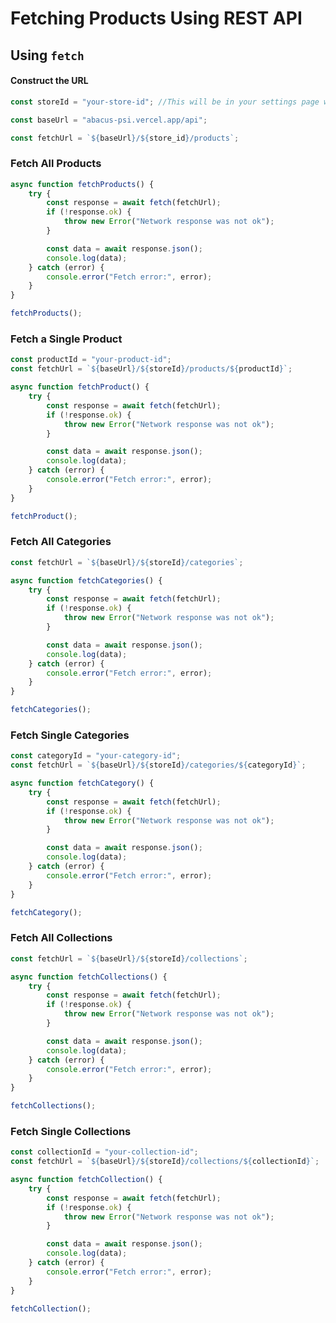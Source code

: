 # Fetching Products Using REST API

## Using `fetch`

#### Construct the URL

```js copy
const storeId = "your-store-id"; //This will be in your settings page when you logged in to the dashboard

const baseUrl = "abacus-psi.vercel.app/api";

const fetchUrl = `${baseUrl}/${store_id}/products`;
```

### Fetch All Products

```js copy
async function fetchProducts() {
	try {
		const response = await fetch(fetchUrl);
		if (!response.ok) {
			throw new Error("Network response was not ok");
		}

		const data = await response.json();
		console.log(data);
	} catch (error) {
		console.error("Fetch error:", error);
	}
}

fetchProducts();
```

### Fetch a Single Product

```js copy
const productId = "your-product-id";
const fetchUrl = `${baseUrl}/${storeId}/products/${productId}`;

async function fetchProduct() {
	try {
		const response = await fetch(fetchUrl);
		if (!response.ok) {
			throw new Error("Network response was not ok");
		}

		const data = await response.json();
		console.log(data);
	} catch (error) {
		console.error("Fetch error:", error);
	}
}

fetchProduct();
```

### Fetch All Categories

```js copy
const fetchUrl = `${baseUrl}/${storeId}/categories`;

async function fetchCategories() {
	try {
		const response = await fetch(fetchUrl);
		if (!response.ok) {
			throw new Error("Network response was not ok");
		}

		const data = await response.json();
		console.log(data);
	} catch (error) {
		console.error("Fetch error:", error);
	}
}

fetchCategories();
```

### Fetch Single Categories

```js copy
const categoryId = "your-category-id";
const fetchUrl = `${baseUrl}/${storeId}/categories/${categoryId}`;

async function fetchCategory() {
	try {
		const response = await fetch(fetchUrl);
		if (!response.ok) {
			throw new Error("Network response was not ok");
		}

		const data = await response.json();
		console.log(data);
	} catch (error) {
		console.error("Fetch error:", error);
	}
}

fetchCategory();
```

### Fetch All Collections

```js copy
const fetchUrl = `${baseUrl}/${storeId}/collections`;

async function fetchCollections() {
	try {
		const response = await fetch(fetchUrl);
		if (!response.ok) {
			throw new Error("Network response was not ok");
		}

		const data = await response.json();
		console.log(data);
	} catch (error) {
		console.error("Fetch error:", error);
	}
}

fetchCollections();
```

### Fetch Single Collections

```js copy
const collectionId = "your-collection-id";
const fetchUrl = `${baseUrl}/${storeId}/collections/${collectionId}`;

async function fetchCollection() {
	try {
		const response = await fetch(fetchUrl);
		if (!response.ok) {
			throw new Error("Network response was not ok");
		}

		const data = await response.json();
		console.log(data);
	} catch (error) {
		console.error("Fetch error:", error);
	}
}

fetchCollection();
```
